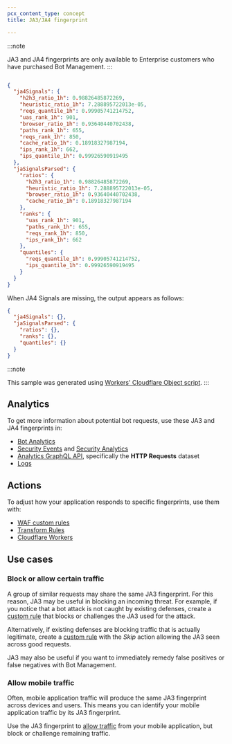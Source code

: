 ```yaml
---
pcx_content_type: concept
title: JA3/JA4 fingerprint

---
```



<Render file="ja3-fingerprint" />

<Render file="ja4-fingerprint" />

:::note

JA3 and JA4 fingerprints are only available to Enterprise customers who have purchased Bot Management. 
:::

<Render file="signals-intelligence-and-ja4" />

```json

{
  "ja4Signals": {
    "h2h3_ratio_1h": 0.98826485872269,
    "heuristic_ratio_1h": 7.288895722013e-05,
    "reqs_quantile_1h": 0.99905741214752,
    "uas_rank_1h": 901,
    "browser_ratio_1h": 0.93640440702438,
    "paths_rank_1h": 655,
    "reqs_rank_1h": 850,
    "cache_ratio_1h": 0.18918327987194,
    "ips_rank_1h": 662,
    "ips_quantile_1h": 0.99926590919495
  },
  "jaSignalsParsed": {
    "ratios": {
      "h2h3_ratio_1h": 0.98826485872269,
      "heuristic_ratio_1h": 7.288895722013e-05,
      "browser_ratio_1h": 0.93640440702438,
      "cache_ratio_1h": 0.18918327987194
    },
    "ranks": {
      "uas_rank_1h": 901,
      "paths_rank_1h": 655,
      "reqs_rank_1h": 850,
      "ips_rank_1h": 662
    },
    "quantiles": {
      "reqs_quantile_1h": 0.99905741214752,
      "ips_quantile_1h": 0.99926590919495
    }
  }
}

```

When JA4 Signals are missing, the output appears as follows:

```json output title="Missing JA4 signals output"
{
  "ja4Signals": {},
  "jaSignalsParsed": {
    "ratios": {},
    "ranks": {},
    "quantiles": {}
  }
}
```

:::note

This sample was generated using [Workers' Cloudflare Object script](/workers/examples/accessing-the-cloudflare-object/). 
:::

<Render file="ja3-ja4-null" />

## Analytics

To get more information about potential bot requests, use these JA3 and JA4 fingerprints in:

- [Bot Analytics](/bots/bot-analytics/bm-subscription/)
- [Security Events](/waf/analytics/security-events/) and [Security Analytics](/waf/analytics/security-analytics/)
- [Analytics GraphQL API](/analytics/graphql-api/), specifically the **HTTP Requests** dataset
- [Logs](/logs/reference/log-fields/zone/http_requests/)

## Actions

To adjust how your application responds to specific fingerprints, use them with:

- [WAF custom rules](/waf/custom-rules/)
- [Transform Rules](/rules/transform/)
- [Cloudflare Workers](/workers/runtime-apis/request/#incomingrequestcfproperties)

## Use cases

### Block or allow certain traffic

A group of similar requests may share the same JA3 fingerprint. For this reason, JA3 may be useful in blocking an incoming threat. For example, if you notice that a bot attack is not caught by existing defenses, create a [custom rule](/waf/custom-rules/) that blocks or challenges the JA3 used for the attack.

Alternatively, if existing defenses are blocking traffic that is actually legitimate, create a [custom rule](/waf/custom-rules/) with the _Skip_ action allowing the JA3 seen across good requests.

JA3 may also be useful if you want to immediately remedy false positives or false negatives with Bot Management.

### Allow mobile traffic

Often, mobile application traffic will produce the same JA3 fingerprint across devices and users. This means you can identify your mobile application traffic by its JA3 fingerprint.

Use the JA3 fingerprint to [allow traffic](/waf/custom-rules/use-cases/challenge-bad-bots/#adjust-for-mobile-traffic) from your mobile application, but block or challenge remaining traffic.
